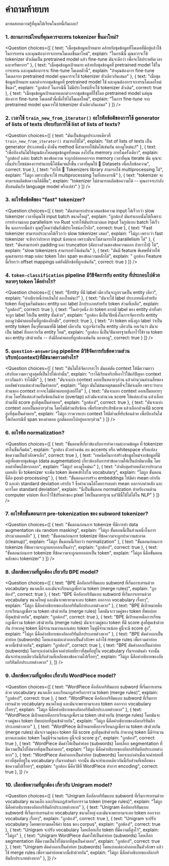 <!-- DISABLE-FRONTMATTER-SECTIONS -->

# คำถามท้ายบท

มาทดสอบความรู้ที่คุณได้เรียนในบทนี้กันเถอะ!

### 1. สถานการณ์ไหนที่คุณควรจะเทรน tokenizer ขึ้นมาใหม่?

<Question
	choices={[
		{
			text: "เมื่อชุดข้อมูลเป้าหมาย คล้ายกับชุดข้อมูลที่โมเดลที่มีอยู่แล้วใช้ในการเทรน และคุณต้องการจะเทรนโมเดลขึ้นมาใหม่",
			explain: "ในกรณีนี้ คุณควรจะใช้ tokenizer ตัวเดิมเป็น pretrained model แล้ว fine-tune มันจะดีกว่า เพื่อจะได้ประหยัดเวลาและทรัพยากร"
		},
		{
			text: "เมื่อชุดข้อมูลเป้าหมาย คล้ายกับชุดข้อมูลที่ pretrained model ใช้ในการเทรน และคุณต้องการจะ fine-tune โมเดลตัวนี้",
			explain: "ถ้าคุณต้องการ fine-tune โมเดลจาก pretrained model คุณควรจะใช้ tokenizer ตัวเดียวกันเสมอ"
		},
		{
			text: "เมื่อชุดข้อมูลเป้าหมาย แตกต่างจากชุดข้อมูลที่ pretrained model ใช้ และคุณต้องการจะเทรนโมเดลใหม่ขึ้นมา",
			explain: "ถูกต้อง! ในกรณีนี้ ไม่มีประโยชน์ที่จะใช้ tokenizer ตัวเดิม",
            correct: true
		},
        {
			text: "เมื่อชุดข้อมูลเป้าหมายแตกต่างจากชุดข้อมูลที่ใช้โดย pretrained model แต่คุณต้องการ fine-tune โมเดลตัวนี้เพื่อให้ได้โมเดลใหม่",
			explain: "ในการ fine-tune จาก pretrained model คุณควรใช้ tokenizer ตัวเดียวกันเสมอ"
		}
	]}
/>

### 2. เวลาใช้ `train_new_from_iterator()` อะไรคือข้อดีของการใช้ generator of lists of texts เทียบกับการใช้ list of lists of texts?

<Question
	choices={[
		{
			text: "มันเป็นข้อมูลประเภทเดียวที่ <code>train_new_from_iterator()</code> สามารถใช้ได้",
			explain: "list of lists of texts เป็น generator ประเภทหนึ่ง ดังนั้น method นี้สามารถใช้มันได้เช่นกัน ลองดูใหม่นะ!"
		},
		{
			text: "เพื่อป้องกันไม่ให้คุณต้องโหลดชุดข้อมูลทั้งหมด ลงไปใน memory ภายในครั้งเดียว",
			explain: "ถูกต้อง! แต่ละ batch ของข้อความ จะถูกปล่อยออกจาก memory เวลาที่คุณ iterate มัน คุณจะเห็นประโยชน์ของการทำแบบนี้ได้ชัดเจนยิ่งขึ้น เวลาที่คุณใช้ 🤗 Datasets เพื่อเก็บข้อความ",
			correct: true
		},
		{
			text: "ทำให้ 🤗 Tokenizers library สามารถใช้ multiprocessing ได้",
			explain: "ไม่ถูก เพราะมันจะใช้ multiprocessing ในทั้งสองกรณี"
		},
        {
			text: "tokenizer จะสามารถผลิตข้อความได้ดีขึ้น",
			explain: "tokenizer ไม่สามารถผลิตข้อความได้ -- คุณอาจจะกำลังสับสนมันกับ language model หรือเปล่า"
		}
	]}
/>

### 3. อะไรคือข้อดีของ "fast" tokenizer?

<Question
	choices={[
		{
			text: "มันสามารถประมวลผลข้อความ input ได้เร็วกว่า slow tokenizer เวลาที่คุณใช้ input batch ขนาดใหญ่",
			explain: "ถูกต้อง! มันทำแบบนั้นได้ก็เพราะ การทำงานแบบ parallelism จาก Rust จะทำให้มันประมวลผล input ในรูปแบบ batch ได้เร็วขึ้น นอกจากนี้แล้ว คุณรู้ไหมว่ามันยังมีประโยชน์อะไรอีก",
			correct: true
		},
		{
			text: "Fast tokenizer สามารถประมวลได้เร็วกว่า slow tokenizer เสมอ",
			explain: "ไม่ถูก เพราะว่า fast tokenizer จะช้ากว่าถ้าหาก input น้อยมาก เพราะมันจะไม่สามารถใช้ parallelism ได้"
		},
		{
			text: "มันสามารถทำ padding และ truncation (ตัดบางส่วนของข้อความออก ถ้ายาวไป) ได้",
			explain: "slow tokenizers สามารถทำได้เช่นกัน"
		},
        {
			text: "มันมี feature พิเศษที่ช่วยให้คุณสามารถ map แต่ละ token ไปหา span ของข้อความหลักได้",
			explain: " ถูกต้อง Feature นี้เรียกว่า offset mappings แต่ยังมีอีกข้อที่ถูกเช่นกัน",
			correct: true
		}
	]}
/>

### 4. `token-classification` pipeline มีวิธีจัดการกับ entity ที่ประกอบไปด้วยหลายๆ token ได้อย่างไร?

<Question
	choices={[
		{
			text: "Entity ที่มี label เดียวกันจะถูกรวมเป็น entity เดียว",
			explain: "คำอธิบายนี้ง่ายเกินไป ลองใหม่นะ!"
		},
		{
			text: "มันจะใช้ label ประเภทหนึ่งสำหรับ token ที่อยู่จุดเริ่มต้นของ entity และ label อีกประเภทสำหรับ token ส่วนที่เหลือ",
			explain: "ถูกต้อง!",
			correct: true
		},
		{
			text: "ในคำๆหนึ่ง ถ้า token แรกมี label ของ entity คำทั้งคำจะถูก label ให้เป็น entity นั้นด้วย",
			explain: "ถูกต้อง นี่เป็นวิธีหนึ่งในการจัดการกับ entity ลองดูว่ามีคำตอบอื่นที่ถูกต้องอีกมั้ย",
			correct: true
		},
        {
			text: "ถ้า token หนึ่งถูก label ว่าเป็น entity token อื่นๆที่ตามมาที่มี label เดียวกัน จะถูกจัดว่าเป็น entity เดียวกัน ยกเว้นว่า มันจะเป็น label ที่บอกว่าเริ่ม entity ใหม่",
			explain: "ถูกต้อง นี่เป็นวิธีมาตรฐานที่เอาไว้ใช้รวม token ของ entity เข้าด้วยกัน -- ยังมีอีกคำตอบที่ถูกต้องเช่นกัน ลองหาดู",
			correct: true
		}
	]}
/>

### 5. `question-answering` pipeline มีวิธีจัดการกับข้อความส่วนบริบท(context)ที่มีขนาดยาวอย่างไร?

<Question
	choices={[
		{
			text: "มันไม่ได้จัดการอะไร มันแค่ตัด context ให้มีความยาวเท่ากับความยาวสูงสุดที่เป็นไปได้เท่านั้น",
			explain: "เราได้เรียนทริกที่เอาไว้ใช้แก้ปัญหา context ยาวกันแล้ว จำได้มั้ย"
		},
		{
			text: "มันจะแบ่ง context ออกเป็นหลายๆส่วน แล้วคำนวณค่าเฉลี่ยของผลลัพธ์จากแต่ละส่วนเป็นคำตอบ",
			explain: "ไม่ถูก มันไม่สมเหตุสมผลที่จะใช้ค่าเฉลี่ย เพราะว่าบางส่วนของ context อาจจะไม่มีคำตอบอยู่เลยก็ได้"
		},
		{
			text: "มันจะแยก context ออกเป็นหลายๆส่วน โดยให้แต่ละส่วนทับซ้อนกันด้วย (overlap) แล้วมันจะคำนวณ score ให้แต่ละส่วน แล้วเลือกส่วนที่มี score สูงที่สุดเป็นคำตอบ",
			explain: "ถูกต้อง!",
			correct: true
		},
        {
			text: "มันจะแบ่ง context ออกเป็นหลายๆส่วน โดยไม่มีส่วนทับซ้อน เพื่อรักษาประสิทธิภาพ แล้วเลือกส่วนที่มี score สูงที่สุดเป็นคำตอบ",
			explain: "ไม่ถูก เราควรแบ่ง context ให้มีส่วนที่ทับซ้อนด้วย เพื่อป้องกันไม่ให้เกิดกรณีที่ span ของคำตอบ ถูกตัดออกไปอยู่หลายๆส่วน"
		}
	]}
/>

### 6. อะไรคือ normalization?

<Question
	choices={[
		{
			text: "ขั้นตอนที่เกี่ยวข้องกับการทำความสะอาดข้อมูล ที่ tokenizer ทำในขั้นเริ่มต้น",
			explain: "ถูกต้อง ตัวอย่างเช่น ลบ accents หรือ whitespace หรือแปลงข้อความเป็นตัวอักษรเล็ก",
			correct: true
		},
		{
			text: "เทคนิคในการสร้างข้อมูลใหม่จากข้อมูลที่มีอยู่เพื่อขยายชุดข้อมูล (data augmentation) เกี่ยวข้องกับการทำข้อความให้เป็นปกติมากขึ้น โดยลบคำที่พบได้ยากออก",
			explain: "ไม่ถูก! ลองดูใหม่นะ"
		},
		{
			text: "ลำดับสุดท้ายหลังการประมวลผลหลัก ซึ่ง tokenizer จะเพิ่ม token พิเศษเข้าไปใน vocabulary",
			explain: "ไม่ถูก ขั้นตอนนี้คือ post-processing"
		},
        {
			text: "ขั้นตอนการสร้าง embeddings ให้มีค่า mean เท่ากับ 0 และค่า standard deviation เท่ากับ 1 ซึ่งคำนวณได้โดยการลบค่า mean ออกจากค่าหลัก และ หารโดย standard deviation",
			explain: "นี่เป็นขั้นตอน normalization สำหรับงานด้าน computer vision ที่เอาไว้ใช้ปรับค่าของ pixel ให้เป็นมาตรฐาน แต่วิธีนี้ใช้ไม่ได้ใน NLP"
		}
	]}
/>

### 7. อะไรคือขั้นตอนการ pre-tokenization ของ subword tokenizer?

<Question
	choices={[
		{
			text: "ขั้นตอนก่อนการ tokenize ที่มีการทำ data augmentation เช่น random masking",
			explain: "ไม่ถูก ขั้นตอนนี้เป็นส่วนหนึ่งในการประมวลผลหลัก"
		},
		{
			text: "ขั้นตอนก่อนการ tokenize ที่ข้อความจะถูกทำความสะอาด (cleanup)",
			explain: "ไม่ถูก ขั้นตอนนี้เรียกว่า normalization"
		},
		{
			text: "ขั้นตอนก่อนการ tokenize ที่ข้อความจะถูกแยกออกเป็นคำๆ",
			explain: "ถูกต้อง!",
			correct: true
		},
        {
			text: "ขั้นตอนก่อนการ tokenize ที่ข้อความจะถูกแยกออกเป็น token",
			explain: "ไม่ถูก นี่คือขั้นตอนหลักของ tokenizer"
		}
	]}
/>

### 8. เลือกข้อความที่ถูกต้อง เกี่ยวกับ BPE model?

<Question
	choices={[
		{
			text: "BPE คืออัลกอริทึมแบบ subword ที่เริ่มการเทรนด้วย vocabulary ขนาดเล็ก และมันจะเรียนกฎเพื่อรวม token (merge rules)",
			explain: "ถูกต้อง!",
			correct: true
		},
		{
			text: "BPE คืออัลกอริทึมแบบ subword ที่เริ่มการเทรนด้วย vocabulary ขนาดใหญ่ และมันจะพยายามจะลบ token ออกจาก vocabulary เรื่อยๆ",
			explain: "ไม่ถูก นี่คือคำอธิบายของอัลกอริทึมอีกประเภทต่างหาก"
		},
		{
			text: "BPE มีเป้าหมายคือการเรียนกฎเพื่อรวม token เข้าด้วยกัน (merge rules) โดยมันจะรวมคู่ของ token ที่พบบ่อยที่สุดเข้าด้วยกัน",
			explain: "ถูกต้อง!",
			correct: true
		},
		{
			text: "BPE มีเป้าหมายคือการเรียนกฎเพื่อรวม token เข้าด้วยกัน (merge rules) มันจะรวมคู่ของ token ที่มี score สูงที่สุดเข้าด้วยกัน ถ้าหากคู่ token นี้มีจำนวนมากและแต่ละ token ในคู่มีจำนวนน้อย คู่นี้จะมี score สูง",
			explain: "ไม่ถูก นี่คือคำอธิบายของอัลกอริทึมอีกประเภทต่างหาก"
		},
		{
			text: "BPE ตัดคำออกเป็นคำย่อย (subwords) โดยแบ่งแต่ละคำออกเป็นตัวอักษร แล้วใช้ merge rules เพื่อรวมคำย่อยพวกนี้เข้าด้วยกัน",
			explain: "ถูกต้อง!",
			correct: true
		},
		{
			text: "BPE ตัดคำออกเป็นคำย่อย (subwords) โดยจะแบ่งคำเมื่อเจอคำย่อยที่ยาวที่สุดที่อยู่ใน vocabulary เริ่มจากต้นคำ จากนั้น มันจะทำแบบเดียวกันนี้กับส่วนที่เหลือของข้อความไปเรื่อยๆ",
			explain: "ไม่ถูก นี่คือคำอธิบายของอัลกอริทึมอีกประเภทต่างหาก"
		},
	]}
/>

### 9. เลือกข้อความที่ถูกต้อง เกี่ยวกับ WordPiece model?

<Question
	choices={[
		{
			text: "WordPiece คืออัลกอริทึมแบบ subword ที่เริ่มการเทรนด้วย vocabulary ขนาดเล็ก และเรียนกฎสำหรับการรวม token (merge rules)",
			explain: "ถูกต้อง!",
			correct: true
		},
		{
			text: "WordPiece คืออัลกอริทึมแบบ subword ที่เริ่มการเทรนด้วย vocabulary ขนาดใหญ่ และมันจะพยายามจะลบ token ออกจาก vocabulary เรื่อยๆ",
			explain: "ไม่ถูก นี่คือคำอธิบายของอัลกอริทึมอีกประเภทต่างหาก"
		},
		{
			text: "WordPiece มีเป้าหมายคือการเรียนกฎเพื่อรวม token เข้าด้วยกัน (merge rules) โดยมันจะรวมคู่ของ token ที่พบบ่อยที่สุดเข้าด้วยกัน",
			explain: "ไม่ถูก นี่คือคำอธิบายของอัลกอริทึมอีกประเภทต่างหาก"
		},
		{
			text: "WordPiece มีเป้าหมายคือการเรียนกฎเพื่อรวม token เข้าด้วยกัน (merge rules) มันจะรวมคู่ของ token ที่มี score สูงที่สุดเข้าด้วยกัน ถ้าหากคู่ token นี้มีจำนวนมากและแต่ละ token ในคู่มีจำนวนน้อย คู่นี้จะมี score สูง",
			explain: "ถูกต้อง!",
			correct: true
		},
		{
			text: "WordPiece ตัดคำให้เป็นคำย่อย (subwords) โดยเลือก segmentation ที่มีความเป็นไปได้มากที่สุดเป็นคำตอบ",
			explain: "ไม่ถูก นี่คือคำอธิบายของอัลกอริทึมอีกประเภทต่างหาก"
		},
		{
			text: "WordPiece ตัดคำออกเป็นคำย่อย (subwords) โดยจะแบ่งคำเมื่อเจอคำย่อยที่ยาวที่สุดที่อยู่ใน vocabulary เริ่มจากต้นคำ จากนั้น มันจะทำแบบเดียวกันนี้กับส่วนที่เหลือของข้อความไปเรื่อยๆ",
			explain: "ถูกต้อง นี่คือวิธีที่ WordPiece ทำการ encoding",
			correct: true
		},
	]}
/>

### 10. เลือกข้อความที่ถูกต้อง เกี่ยวกับ Unigram model?

<Question
	choices={[
		{
			text: "Unigram คืออัลกอริทึมแบบ subword ที่เริ่มการเทรนด้วย vocabulary ขนาดเล็ก และเรียนกฎสำหรับการรวม token (merge rules)",
			explain: "ไม่ถูก นี่คือคำอธิบายของอัลกอริทึมอีกประเภทต่างหาก"
		},
		{
			text: "Unigram คืออัลกอริทึมแบบ subword ที่เริ่มการเทรนด้วย vocabulary ขนาดใหญ่ และมันจะพยายามจะลบ token ออกจาก vocabulary เรื่อยๆ",
			explain: "ถูกต้อง!",
			correct: true
		},
		{
			text: "Unigram จะปรับ vocabulary โดยพยายามลดให้ค่า loss ของ corpus",
			explain: "ถูกต้อง!",
			correct: true
		},
		{
			text: "Unigram จะปรับ vocabulary โดยเลือกเก็บ token ที่มีความถี่สูงไว้",
			explain: "ไม่ถูก"
		},
		{
			text: "Unigram WordPiece ตัดคำให้เป็นคำย่อย (subwords) โดยเลือก segmentation ที่มีความเป็นไปได้มากที่สุดเป็นคำตอบ",
			explain: "ถูกต้อง!",
			correct: true
		},
		{
			text: "Unigram ตัดคำออกเป็นคำย่อย (subwords) โดยแบ่งแต่ละคำออกเป็นตัวอักษร แล้วใช้ merge rules เพื่อรวมคำย่อยพวกนี้เข้าด้วยกัน",
			explain: "ไม่ถูก นี่คือคำอธิบายของอัลกอริทึมอีกประเภทต่างหาก"
		},
	]}
/>
